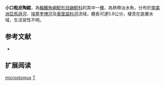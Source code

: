 {{Speciesbox
| name = 小口粗皮陶鯰
| image = 
| image_width = 250px
| image_caption = 
| status = NE
| status_system = IUCN3.1
| genus = Trachydoras
| species = microstomus
| authority = [[Eigenmann|Eigenmann]], 1912
| synonyms = *''Hemidoras microstomus'',Eigenmann, 1912
}}

'''小口粗皮陶鯰'''，為[[輻鰭魚綱|輻鰭魚綱]][[鯰形目|鯰形目]][[鼬鯰科|鼬鯰科]]的其中一[[種|種]]，為熱帶淡水魚，分布於[[南美洲|南美洲]][[亞馬遜河|亞馬遜河]]、[[埃塞奎博河|埃塞奎博河]]及[[奧里諾科河|奧里諾科河]]流域，體長可達5.9公分，棲息在底層水域，生活習性不明。

==参考文献==
*{{FishBase_species|genus=Trachydoras|species=microstomus|year=2015|month=7}}

== 扩展阅读 ==
{{refbegin}}
{{wikispecies-inline|Trachydoras microstomus|小口粗皮陶鯰}}
{{refend}}
{{Taxonbar|from=Q3755424}}

[[Category:粗皮陶鯰屬|microstomus]]
[[Category:1912年描述的魚類|T]]